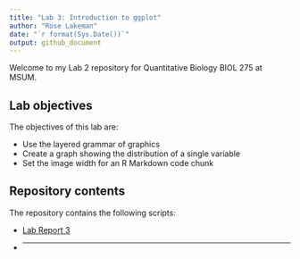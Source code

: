 ```yaml
---
title: "Lab 3: Introduction to ggplot"
author: "Rose Lakeman"
date: "`r format(Sys.Date())`"
output: github_document
---
```



Welcome to my Lab 2 repository for Quantitative Biology BIOL 275 at MSUM.

## Lab objectives

The objectives of this lab are:

- Use the layered grammar of graphics
- Create a graph showing the distribution of a single variable
- Set the image width for an R Markdown code chunk

## Repository contents

The repository contains the following scripts:

- [Lab Report 3](lab-report.md)
- ___

